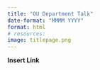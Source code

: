 ```yaml
---
title: "OU Department Talk"
date-format: "MMMM YYYY"
format: html
# resources: 
image: titlepage.png
---
```


**Insert Link**